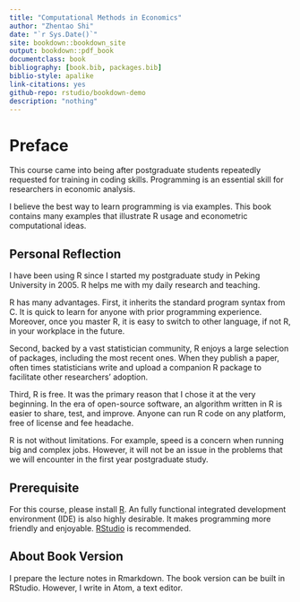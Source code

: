 ```yaml
---
title: "Computational Methods in Economics"
author: "Zhentao Shi"
date: "`r Sys.Date()`"
site: bookdown::bookdown_site
output: bookdown::pdf_book
documentclass: book
bibliography: [book.bib, packages.bib]
biblio-style: apalike
link-citations: yes
github-repo: rstudio/bookdown-demo
description: "nothing"
---
```

# Preface {-}

This course came into being after postgraduate students repeatedly requested for training in coding skills.
Programming is an essential skill for researchers in economic analysis.

I believe the best way to learn programming is via examples. This book contains many examples that illustrate R usage and econometric computational ideas.

## Personal Reflection

I have been using R since I started my postgraduate study in Peking University in 2005. R helps me with my daily research and teaching.

R has many advantages.
First, it inherits the standard program syntax from C. It is quick to learn for anyone with prior programming experience.
Moreover, once you master R, it is easy to switch to other language, if not R, in your workplace in the future.

Second, backed by a vast statistician community, R enjoys a large selection of packages, including the most recent ones.
When they publish a paper, often times statisticians write and upload a companion R package to facilitate other researchers' adoption.

Third, R is free.
It was the primary reason that I chose it at the very beginning.
In the era of open-source software, an algorithm written in R is easier to share, test, and improve.
Anyone can run R code on any platform, free of license and fee headache.

R is not without limitations. For example, speed is a concern when running big and complex jobs.
However, it will not be an issue in the problems that we will encounter in the first year postgraduate study.

## Prerequisite

For this course, please install [R](http://www.r-project.org/).
An fully functional integrated development environment (IDE) is also highly desirable.
It makes programming more friendly and enjoyable.
[RStudio](http://www.rstudio.com/) is recommended.

## About Book Version

I prepare the lecture notes in Rmarkdown.
The book version can be built in RStudio. However, I write in Atom, a text editor.
